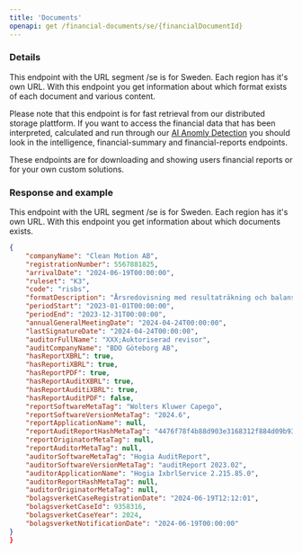 ```yaml
---
title: 'Documents'
openapi: get /financial-documents/se/{financialDocumentId}
---
```


### Details

This endpoint with the URL segment /se is for Sweden. Each region has it's own URL. With this endpoint you get information
about which format exists of each document and various content.

Please note that this endpoint is for fast retrieval from our distributed storage plattform. If you want to access the
financial data that has been interpreted, calculated and run through our [AI Anomly Detection](/technology/ai-anomaly-detection) you
should look in the intelligence, financial-summary and financial-reports endpoints.

These endpoints are for downloading and showing users financial reports or for your own custom solutions.

### Response and example

This endpoint with the URL segment /se is for Sweden. Each region has it's own URL. With this endpoint you get information
about which documents exists.

```json Example response
{
    "companyName": "Clean Motion AB",
    "registrationNumber": 5567881825,
    "arrivalDate": "2024-06-19T00:00:00",
    "ruleset": "K3",
    "code": "risbs",
    "formatDescription": "Årsredovisning med resultaträkning och balansräkning",
    "periodStart": "2023-01-01T00:00:00",
    "periodEnd": "2023-12-31T00:00:00",
    "annualGeneralMeetingDate": "2024-04-24T00:00:00",
    "lastSignatureDate": "2024-04-24T00:00:00",
    "auditorFullName": "XXX;Auktoriserad revisor",
    "auditCompanyName": "BDO Göteborg AB",
    "hasReportXBRL": true,
    "hasReportiXBRL": true,
    "hasReportPDF": true,
    "hasReportAuditXBRL": true,
    "hasReportAuditiXBRL": true,
    "hasReportAuditPDF": false,
    "reportSoftwareMetaTag": "Wolters Kluwer Capego",
    "reportSoftwareVersionMetaTag": "2024.6",
    "reportApplicationName": null,
    "reportAuditReportHashMetaTag": "4476f78f4b88d903e3168312f884d09b9362461dd01fada4aece2be48028b1d6",
    "reportOriginatorMetaTag": null,
    "reportAuditorMetaTag": null,
    "auditorSoftwareMetaTag": "Hogia AuditReport",
    "auditorSoftwareVersionMetaTag": "auditReport 2023.02",
    "auditorApplicationName": "Hogia IxbrlService 2.215.85.0",
    "auditorReportHashMetaTag": null,
    "auditorOriginatorMetaTag": null,
    "bolagsverketCaseRegistrationDate": "2024-06-19T12:12:01",
    "bolagsverketCaseId": 9358316,
    "bolagsverketCaseYear": 2024,
    "bolagsverketNotificationDate": "2024-06-19T00:00:00"
}
}
```
